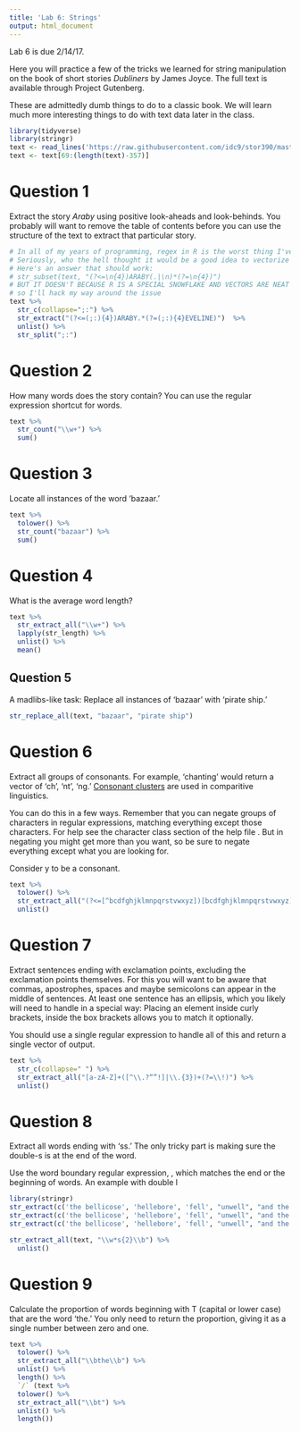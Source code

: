 ```yaml
---
title: 'Lab 6: Strings'
output: html_document
---
```


Lab 6 is due 2/14/17.


Here you will practice a few of the tricks we learned for string manipulation on the book of short stories *Dubliners* by James Joyce. The full text is available through Project Gutenberg.

These are admittedly dumb things to do to a classic book. We will learn much more interesting things to do with text data later in the class.

```r
library(tidyverse)
library(stringr)
text <- read_lines('https://raw.githubusercontent.com/idc9/stor390/master/data/dubliners.txt')
text <- text[69:(length(text)-357)]
```


# Question 1


Extract the story *Araby* using positive look-aheads and look-behinds. You probably will want to remove the table of contents before you can use the structure of the text to extract that particular story.


```r
# In all of my years of programming, regex in R is the worst thing I've come across.
# Seriously, who the hell thought it would be a good idea to vectorize regular expression operations?
# Here's an answer that should work:
# str_subset(text, "(?<=\n{4})ARABY(.|\n)*(?=\n{4})")
# BUT IT DOESN'T BECAUSE R IS A SPECIAL SNOWFLAKE AND VECTORS ARE NEAT
# so I'll hack my way around the issue
text %>% 
  str_c(collapse=";:") %>%
  str_extract("(?<=(;:){4})ARABY.*(?=(;:){4}EVELINE)")  %>%
  unlist() %>%
  str_split(";:")
```


# Question 2
How many words does the story contain? You can use the regular expression shortcut for words.


```r
text %>%
  str_count("\\w+") %>%
  sum()
```


# Question 3
Locate all instances of the word 'bazaar.'


```r
text %>%
  tolower() %>%
  str_count("bazaar") %>%
  sum()
```


# Question 4

What is the average word length?


```r
text %>% 
  str_extract_all("\\w+") %>%
  lapply(str_length) %>%
  unlist() %>%
  mean()
```

## Question 5
A madlibs-like task: Replace all instances of 'bazaar' with 'pirate ship.'

```r
str_replace_all(text, "bazaar", "pirate ship")
```

# Question 6
Extract all groups of consonants. For example, 'chanting' would return a vector of 'ch', 'nt', 'ng.' [Consonant clusters](https://en.wikipedia.org/wiki/Comparative_method_(linguistics)#Step_1.2C_assemble_potential_cognate_lists) are used in comparitive linguistics. 

You can do this in a few ways. Remember that you can negate groups of characters in regular expressions, matching everything except those characters. For help see the character class section of the help file \text{?regexp}. But in negating you might get more than you want, so be sure to negate everything except what you are looking for.

Consider y to be a consonant.


```r
text %>%
  tolower() %>%
  str_extract_all("(?<=[^bcdfghjklmnpqrstvwxyz])[bcdfghjklmnpqrstvwxyz]{2,}(?=[^bcdfghjklmnpqrstvwxyz])") %>% 
  unlist()
```



# Question 7
Extract sentences ending with exclamation points, excluding the exclamation points themselves. For this you will want to be aware that commas, apostrophes, spaces and maybe semicolons can appear in the middle of sentences. At least one sentence has an ellipsis, which you likely will need to handle in a special way: Placing an element inside curly brackets, inside the box brackets \text{[]} allows you to match it optionally.

You should use a single regular expression to handle all of this and return a single vector of output.

```r
text %>% 
  str_c(collapse=" ") %>%
  str_extract_all("[a-zA-Z]+([^\\.?“”!]|\\.{3})+(?=\\!)") %>%
  unlist()
```


# Question 8

Extract all words ending with 'ss.' The only tricky part is making sure the double-s is at the end of the word. 

Use the word boundary regular expression, \text{\b}, which matches the end or the beginning of words. An example with double l

```r
library(stringr)
str_extract(c('the bellicose', 'hellebore', 'fell', "unwell", "and the llama", "began to smell"), "[a-z]+l{2}")
str_extract(c('the bellicose', 'hellebore', 'fell', "unwell", "and the llama", "began to smell"), "[a-z]+l{2}\b")
str_extract(c('the bellicose', 'hellebore', 'fell', "unwell", "and the llama", "began to smell"), "\bl{2}[a-z]+")
```


```r
str_extract_all(text, "\\w*s{2}\\b") %>%
  unlist()
```


# Question 9
 
Calculate the proportion of words beginning with T (capital or lower case) that are the word 'the.' You only need to return the proportion, giving it as a single number between zero and one.


```r
text %>%
  tolower() %>%
  str_extract_all("\\bthe\\b") %>%
  unlist() %>%
  length() %>%
  `/` (text %>%
  tolower() %>%
  str_extract_all("\\bt") %>%
  unlist() %>%
  length())
```

